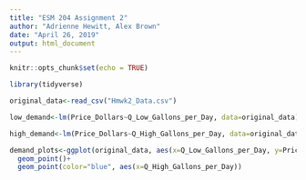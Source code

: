 ```yaml
---
title: "ESM 204 Assignment 2"
author: "Adrienne Hewitt, Alex Brown"
date: "April 26, 2019"
output: html_document
---
```


```r
knitr::opts_chunk$set(echo = TRUE)
```


```r

library(tidyverse)

```

```r

original_data<-read_csv("Hmwk2_Data.csv")

```



```r

low_demand<-lm(Price_Dollars~Q_Low_Gallons_per_Day, data=original_data)

high_demand<-lm(Price_Dollars~Q_High_Gallons_per_Day, data=original_data)

```

```r

demand_plots<-ggplot(original_data, aes(x=Q_Low_Gallons_per_Day, y=Price_Dollars))+
  geom_point()+
  geom_point(color="blue", aes(x=Q_High_Gallons_per_Day))

```